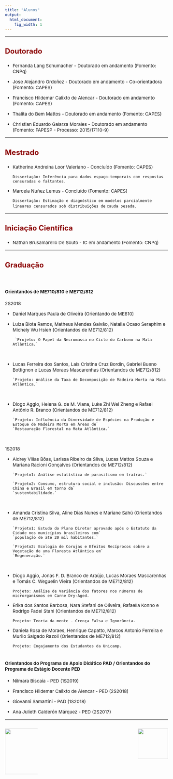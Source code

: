 ```yaml
---
title: "Alunos"
output:
  html_document:
    fig_width: 1
---
```


<style type="text/css">
.nav.navbar-nav.navbar-right a {
    color: white;
}
.navbar {
  background-color:maroon;
  border-color:black;
  icon-color:white;
}
.navbar-brand {
color:black!important;
}
body{ /* Normal  */
      font-size: 15px;
  }
h1.title {
  font-size: 32px;
}
h3 { /* Header 3 */
  font-size: 24px;
  color: DarkRed;
}
</style>

<style>
.column-f1{
  float: left;
  width: 20%;
  text-align: left;
}
.column-f2{
  float: right;
  width: 20%;
  text-align: right;
}
</style>


----

### **Doutorado**

- Fernanda Lang Schumacher - Doutorado em andamento (Fomento: CNPq) 
</br>

- Jose Alejandro Ordoñez  - Doutorado em andamento - Co-orientadora (Fomento: CAPES) 
</br>

- Francisco Hildemar Calixto de Alencar - Doutorado em andamento (Fomento: CAPES) 
</br>

- Thalita do Bem Mattos - Doutorado em andamento (Fomento: CAPES) 
</br>

- Christian Eduardo Galarza Morales - Doutorado em andamento (Fomento: FAPESP - Processo: 2015/17110-9)
</br> 

---- 

### **Mestrado**

- Katherine Andreina Loor Valeriano -  Concluído (Fomento: CAPES) 

    `Dissertação: Inferência para dados espaço-temporais com respostas censuradas e faltantes.`
</br>

- Marcela Nuñez Lemus - Concluído (Fomento: CAPES) 
        
    `Dissertação: Estimação e diagnóstico em modelos parcialmente lineares censurados sob distribuições de` 
    `cauda pesada.`
</br>

---- 

### **Iniciação Científica**

- Nathan Brusamarello De Souto - IC em andamento (Fomento: CNPq) 
</br>

----

### **Graduação**
</br>

#### Orientandos de ME710/810 e ME712/812

2S2018

- Daniel Marques Paula de Oliveira (Orientando de ME810) 
</br>

- Luiza Blota Ramos, Matheus Mendes Galvão, Natalia Ocaso Seraphim  e Michely Wu Hsieh (Orientandos de ME712/812) 

       `Projeto: O Papel da Necromassa no Ciclo do Carbono na Mata Atlântica.` 
</br>     

- Lucas Ferreira dos Santos, Laís Cristina Cruz Bordin, Gabriel Bueno Bottignon e Lucas Moraes Mascarenhas (Orientandos de ME712/812)      
      
      `Projeto: Análise da Taxa de Decomposição de Madeira Morta na Mata Atlântica.` 
</br>

- Diogo Aggio, Helena G. de M. Viana, Luke Zhi Wei Zheng e Rafael Antônio R. Branco (Orientandos de ME712/812)  
      
      `Projeto: Influência da Diversidade de Espécies na Produção e Estoque de Madeira Morta em Áreas de` 
      `Restauração Florestal na Mata Atlântica.` 
</br>
      
1S2018

- Aldrey Villas Bôas, Larissa Ribeiro da Silva, Lucas Mattos Souza e Mariana Racioni Gonçalves (Orientandos de ME712/812) 

      `Projeto1: Análise estatística de parasitismo em traíras.` 
      
      `Projeto2: Consumo, estrutura social e inclusão: Discussões entre China e Brasil em torno da` 
      `sustentabilidade.` 
</br>

- Amanda Cristina Silva, Aline Dias Nunes e Mariane Sahú (Orientandos de ME712/812) 

      `Projeto1: Estudo do Plano Diretor aprovado após o Estatuto da Cidade nos municípios brasileiros com`
      `população de até 20 mil habitantes.` 
    
      `Projeto2: Ecologia de Corujas e Efeitos Recíprocos sobre a Vegetação de uma Floresta Atlântica em` 
      `Regeneração.` 
</br>

- Diogo Aggio, Jonas F. D. Branco de Araújo, Lucas Moraes Mascarenhas e Tomás C. Weguelin Vieira (Orientandos de ME712/812) 

    `Projeto: Análise de Variância dos fatores nos números de microrganismos em Carne Dry-Aged.` 
</br>

- Erika dos Santos Barbosa, Nara Stefani de Oliveira, Rafaella Konno e Rodrigo Fadel Stahl (Orientandos de ME712/812) 

    `Projeto: Teoria da mente - Crença Falsa e Ignorância.` 
</br>

- Daniela Rosa de Moraes, Henrique Capatto, Marcos Antonio Ferreira e Murilo Salgado Razoli (Orientandos de ME712/812) 

    `Projeto: Engajamento dos Estudantes da Unicamp.`
</br>
</br>

#### Orientandos do Programa de Apoio Didático PAD / Orientandos do Programa de Estágio Docente PED 

- Nilmara Biscaia - PED (1S2019)
</br>

- Francisco Hildemar Calixto de Alencar - PED (2S2018)
</br>

- Giovanni Samartini - PAD (1S2018)
</br>

- Ana Julieth Calderón Márquez - PED (2S2017)
</br>

----

<div id="footer">
<p>
<div class="column-f1">
![](imagens/logo-unicamp1.png){width=150px}
</div>
<div class="column-f2">
![](imagens/logoimecc1.png){width=100px}
</div>
</p>
</div>




